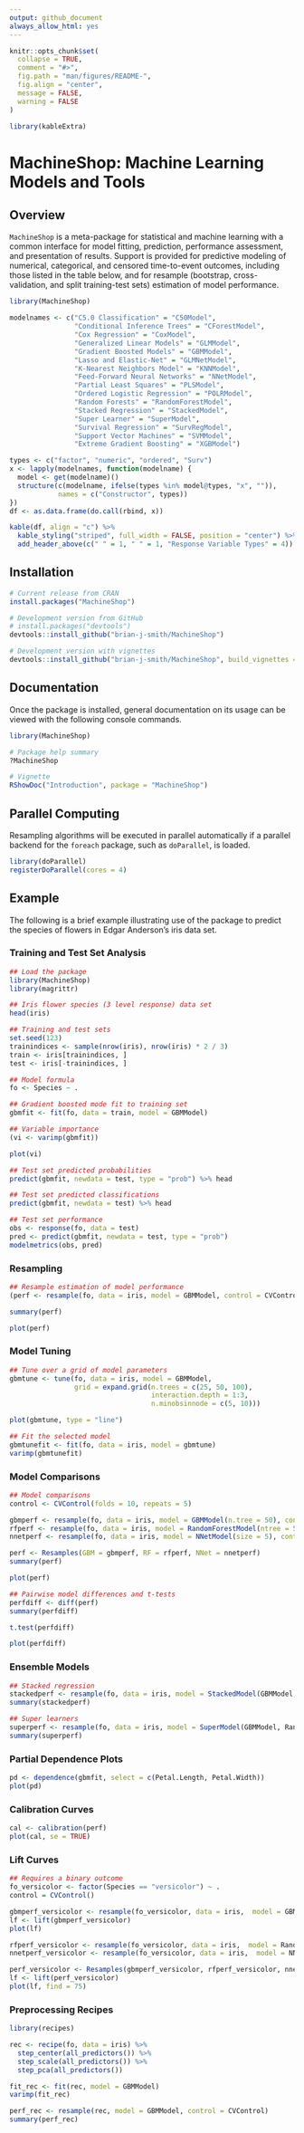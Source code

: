 ```yaml
---
output: github_document
always_allow_html: yes
---
```


<!-- README.md is generated from README.Rmd. Please edit that file -->

```r
knitr::opts_chunk$set(
  collapse = TRUE,
  comment = "#>",
  fig.path = "man/figures/README-",
  fig.align = "center",
  message = FALSE,
  warning = FALSE
)

library(kableExtra)
```

# MachineShop: Machine Learning Models and Tools

## Overview

`MachineShop` is a meta-package for statistical and machine learning with a common interface for model fitting, prediction, performance assessment, and presentation of results.  Support is provided for predictive modeling of numerical, categorical, and censored time-to-event outcomes, including those listed in the table below, and for resample (bootstrap, cross-validation, and split training-test sets) estimation of model performance.

<div>
```r
library(MachineShop)

modelnames <- c("C5.0 Classification" = "C50Model",
                "Conditional Inference Trees" = "CForestModel",
                "Cox Regression" = "CoxModel",
                "Generalized Linear Models" = "GLMModel",
                "Gradient Boosted Models" = "GBMModel",
                "Lasso and Elastic-Net" = "GLMNetModel",
                "K-Nearest Neighbors Model" = "KNNModel",
                "Feed-Forward Neural Networks" = "NNetModel",
                "Partial Least Squares" = "PLSModel",
                "Ordered Logistic Regression" = "POLRModel",
                "Random Forests" = "RandomForestModel",
                "Stacked Regression" = "StackedModel",
                "Super Learner" = "SuperModel",
                "Survival Regression" = "SurvRegModel",
                "Support Vector Machines" = "SVMModel",
                "Extreme Gradient Boosting" = "XGBModel")

types <- c("factor", "numeric", "ordered", "Surv")
x <- lapply(modelnames, function(modelname) {
  model <- get(modelname)()
  structure(c(modelname, ifelse(types %in% model@types, "x", "")),
            names = c("Constructor", types))
})
df <- as.data.frame(do.call(rbind, x))

kable(df, align = "c") %>%
  kable_styling("striped", full_width = FALSE, position = "center") %>%
  add_header_above(c(" " = 1, " " = 1, "Response Variable Types" = 4))
```
</div>

## Installation

```r
# Current release from CRAN
install.packages("MachineShop")

# Development version from GitHub
# install.packages("devtools")
devtools::install_github("brian-j-smith/MachineShop")

# Development version with vignettes
devtools::install_github("brian-j-smith/MachineShop", build_vignettes = TRUE)
```


## Documentation

Once the package is installed, general documentation on its usage can be viewed with the following console commands.

```r
library(MachineShop)

# Package help summary
?MachineShop

# Vignette
RShowDoc("Introduction", package = "MachineShop")
```


## Parallel Computing

Resampling algorithms will be executed in parallel automatically if a parallel backend for the ``foreach`` package, such as ``doParallel``, is loaded.

```r
library(doParallel)
registerDoParallel(cores = 4)
```


## Example

The following is a brief example illustrating use of the package to predict the species of flowers in Edgar Anderson's iris data set.

### Training and Test Set Analysis

```r
## Load the package
library(MachineShop)
library(magrittr)

## Iris flower species (3 level response) data set
head(iris)

## Training and test sets
set.seed(123)
trainindices <- sample(nrow(iris), nrow(iris) * 2 / 3)
train <- iris[trainindices, ]
test <- iris[-trainindices, ]

## Model formula
fo <- Species ~ .

## Gradient boosted mode fit to training set
gbmfit <- fit(fo, data = train, model = GBMModel)

## Variable importance
(vi <- varimp(gbmfit))

plot(vi)
```

```r
## Test set predicted probabilities
predict(gbmfit, newdata = test, type = "prob") %>% head

## Test set predicted classifications
predict(gbmfit, newdata = test) %>% head

## Test set performance
obs <- response(fo, data = test)
pred <- predict(gbmfit, newdata = test, type = "prob")
modelmetrics(obs, pred)
```

### Resampling

```r
## Resample estimation of model performance
(perf <- resample(fo, data = iris, model = GBMModel, control = CVControl))

summary(perf)

plot(perf)
```

### Model Tuning

```r
## Tune over a grid of model parameters
gbmtune <- tune(fo, data = iris, model = GBMModel,
                grid = expand.grid(n.trees = c(25, 50, 100),
                                   interaction.depth = 1:3,
                                   n.minobsinnode = c(5, 10)))

plot(gbmtune, type = "line")
```

```r
## Fit the selected model
gbmtunefit <- fit(fo, data = iris, model = gbmtune)
varimp(gbmtunefit)
```

### Model Comparisons

```r
## Model comparisons
control <- CVControl(folds = 10, repeats = 5)

gbmperf <- resample(fo, data = iris, model = GBMModel(n.tree = 50), control = control)
rfperf <- resample(fo, data = iris, model = RandomForestModel(ntree = 50), control = control)
nnetperf <- resample(fo, data = iris, model = NNetModel(size = 5), control = control)

perf <- Resamples(GBM = gbmperf, RF = rfperf, NNet = nnetperf)
summary(perf)

plot(perf)
```

```r
## Pairwise model differences and t-tests
perfdiff <- diff(perf)
summary(perfdiff)

t.test(perfdiff)

plot(perfdiff)
```

### Ensemble Models

```r
## Stacked regression
stackedperf <- resample(fo, data = iris, model = StackedModel(GBMModel, RandomForestModel, NNetModel))
summary(stackedperf)

## Super learners
superperf <- resample(fo, data = iris, model = SuperModel(GBMModel, RandomForestModel, NNetModel))
summary(superperf)
```

### Partial Dependence Plots

```r
pd <- dependence(gbmfit, select = c(Petal.Length, Petal.Width))
plot(pd)
```

### Calibration Curves

```r
cal <- calibration(perf)
plot(cal, se = TRUE)
```

### Lift Curves

```r
## Requires a binary outcome
fo_versicolor <- factor(Species == "versicolor") ~ .
control = CVControl()

gbmperf_versicolor <- resample(fo_versicolor, data = iris,  model = GBMModel, control = control)
lf <- lift(gbmperf_versicolor)
plot(lf)
```

```r
rfperf_versicolor <- resample(fo_versicolor, data = iris,  model = RandomForestModel, control = control)
nnetperf_versicolor <- resample(fo_versicolor, data = iris,  model = NNetModel, control = control)

perf_versicolor <- Resamples(gbmperf_versicolor, rfperf_versicolor, nnetperf_versicolor)
lf <- lift(perf_versicolor)
plot(lf, find = 75)
```

### Preprocessing Recipes

```r
library(recipes)

rec <- recipe(fo, data = iris) %>%
  step_center(all_predictors()) %>%
  step_scale(all_predictors()) %>%
  step_pca(all_predictors())

fit_rec <- fit(rec, model = GBMModel)
varimp(fit_rec)

perf_rec <- resample(rec, model = GBMModel, control = CVControl)
summary(perf_rec)
```
